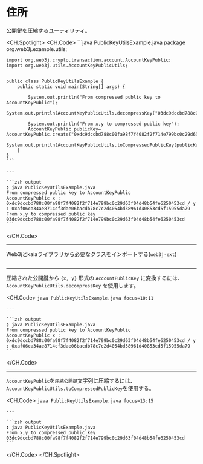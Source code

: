 # 住所

公開鍵を圧縮するユーティリティ。

<CH.Spotlight>
  <CH.Code>
    ```java PublicKeyUtilsExample.java
    package org.web3j.example.utils;

    import org.web3j.crypto.transaction.account.AccountKeyPublic;
    import org.web3j.utils.AccountKeyPublicUtils;


    public class PublicKeyUtilsExample {
        public static void main(String[] args) {

            System.out.println("From compressed public key to AccountKeyPublic");
            System.out.println(AccountKeyPublicUtils.decompressKey("03dc9dccbd788c00fa98f7f4082f2f714e799bc0c29d63f04d48b54fe6250453cd"));

            System.out.println("From x,y to compressed public key");
            AccountKeyPublic publicKey= AccountKeyPublic.create("0xdc9dccbd788c00fa98f7f4082f2f714e799bc0c29d63f04d48b54fe6250453cd","0xaf06ca34ae8714cf3dae06bacdb78c7c2d4054bd38961d40853cd5f15955da79");
            System.out.println(AccountKeyPublicUtils.toCompressedPublicKey(publicKey.getPublicKey()));
        }
    }
    ```

    ---

    ```zsh output
    ❯ java PublicKeyUtilsExample.java
    From compressed public key to AccountKeyPublic
    AccountKeyPublic x : 0xdc9dccbd788c00fa98f7f4082f2f714e799bc0c29d63f04d48b54fe6250453cd / y : 0xaf06ca34ae8714cf3dae06bacdb78c7c2d4054bd38961d40853cd5f15955da79
    From x,y to compressed public key
    03dc9dccbd788c00fa98f7f4082f2f714e799bc0c29d63f04d48b54fe6250453cd
    ```
  </CH.Code>

  ---

  Web3jとkaiaライブラリから必要なクラスをインポートする(`web3j-ext`)

  ```java PublicKeyUtilsExample.java focus=1:4
  ```

  ---

  圧縮された公開鍵から `{x, y}` 形式の `AccountPublicKey` に変換するには、`AccountKeyPublicUtils.decompressKey` を使用します。

  <CH.Code>
    ```java PublicKeyUtilsExample.java focus=10:11
    ```

    ---

    ```zsh output
    ❯ java PublicKeyUtilsExample.java
    From compressed public key to AccountKeyPublic
    AccountKeyPublic x : 0xdc9dccbd788c00fa98f7f4082f2f714e799bc0c29d63f04d48b54fe6250453cd / y : 0xaf06ca34ae8714cf3dae06bacdb78c7c2d4054bd38961d40853cd5f15955da79
    ```
  </CH.Code>

  ---

  `AccountKeyPublic`を`圧縮公開鍵`文字列に圧縮するには、`AccountKeyPublicUtils.toCompressedPublicKey`を使用する。

  <CH.Code>
    ```java PublicKeyUtilsExample.java focus=13:15
    ```

    ---

    ```zsh output
    ❯ java PublicKeyUtilsExample.java
    From x,y to compressed public key
    03dc9dccbd788c00fa98f7f4082f2f714e799bc0c29d63f04d48b54fe6250453cd
    ```
  </CH.Code>
</CH.Spotlight>
